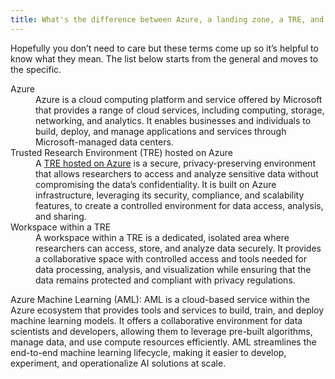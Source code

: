 ```yaml
---
title: What's the difference between Azure, a landing zone, a TRE, and a workspace? And do I need to care?
---
```


Hopefully you don't need to care but these terms come up so it's helpful to know what they mean. The list below starts from the general and moves to the specific.

Azure
: Azure is a cloud computing platform and service offered by Microsoft that provides a range of cloud services, including computing, storage, networking, and analytics. It enables businesses and individuals to build, deploy, and manage applications and services through Microsoft-managed data centers.

Trusted Research Environment (TRE) hosted on Azure
: A [TRE hosted on Azure](https://microsoft.github.io/AzureTRE/v0.10.0/) is a secure, privacy-preserving environment that allows researchers to access and analyze sensitive data without compromising the data's confidentiality. It is built on Azure infrastructure, leveraging its security, compliance, and scalability features, to create a controlled environment for data access, analysis, and sharing.

Workspace within a TRE
: A workspace within a TRE is a dedicated, isolated area where researchers can access, store, and analyze data securely. It provides a collaborative space with controlled access and tools needed for data processing, analysis, and visualization while ensuring that the data remains protected and compliant with privacy regulations.


Azure Machine Learning (AML): 
AML is a cloud-based service within the Azure ecosystem that provides tools and services to build, train, and deploy machine learning models. It offers a collaborative environment for data scientists and developers, allowing them to leverage pre-built algorithms, manage data, and use compute resources efficiently. AML streamlines the end-to-end machine learning lifecycle, making it easier to develop, experiment, and operationalize AI solutions at scale.